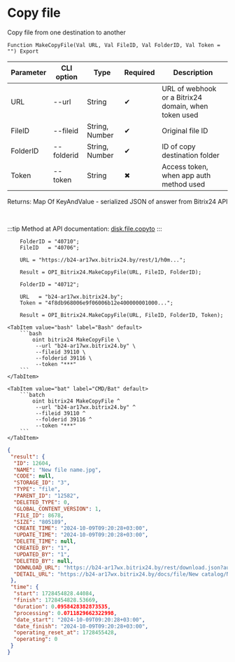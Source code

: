 ﻿---
sidebar_position: 8
description: Copy file and other functions to work with Bitrix24 in the Open Integration Package, a free open-source integration library for 1C:Enterprise 8, OneScript and CLI
keywords: [1C, 1С, 1С:Enterprise, 1С:Enterprise 8.3, API, Integration, Services, Exchange, OneScript, CLI, Bitrix24]
---


# Copy file
 Copy file from one destination to another



`Function MakeCopyFile(Val URL, Val FileID, Val FolderID, Val Token = "") Export`

  | Parameter | CLI option | Type | Required | Description |
  |-|-|-|-|-|
  | URL | --url | String | &#x2714; | URL of webhook or a Bitrix24 domain, when token used |
  | FileID | --fileid | String, Number | &#x2714; | Original file ID |
  | FolderID | --folderid | String, Number | &#x2714; | ID of copy destination folder |
  | Token | --token | String | &#x2716; | Access token, when app auth method used |

  
  Returns:  Map Of KeyAndValue - serialized JSON of answer from Bitrix24 API

<br/>

:::tip
Method at API documentation: [disk.file.copyto](https://dev.1c-bitrix.ru/rest_help/disk/file/disk_file_copyto.php)
:::
<br/>



```bsl title="1C:Enterprise/OneScript code example"
    FolderID = "40710";
    FileID   = "40706";

    URL = "https://b24-ar17wx.bitrix24.by/rest/1/h0m...";

    Result = OPI_Bitrix24.MakeCopyFile(URL, FileID, FolderID);

    FolderID = "40712";

    URL   = "b24-ar17wx.bitrix24.by";
    Token = "4f8db968006e9f06006b12e400000001000...";

    Result = OPI_Bitrix24.MakeCopyFile(URL, FileID, FolderID, Token);
```
 

 <Tabs>
  
    <TabItem value="bash" label="Bash" default>
        ```bash
            oint bitrix24 MakeCopyFile \
             --url "b24-ar17wx.bitrix24.by" \
             --fileid 39110 \
             --folderid 39116 \
             --token "***"
        ```
    </TabItem>
  
    <TabItem value="bat" label="CMD/Bat" default>
        ```batch
            oint bitrix24 MakeCopyFile ^
             --url "b24-ar17wx.bitrix24.by" ^
             --fileid 39110 ^
             --folderid 39116 ^
             --token "***"
        ```
    </TabItem>
</Tabs>


```json title="Result"
{
 "result": {
  "ID": 12604,
  "NAME": "New file name.jpg",
  "CODE": null,
  "STORAGE_ID": "3",
  "TYPE": "file",
  "PARENT_ID": "12582",
  "DELETED_TYPE": 0,
  "GLOBAL_CONTENT_VERSION": 1,
  "FILE_ID": 8678,
  "SIZE": "805189",
  "CREATE_TIME": "2024-10-09T09:20:28+03:00",
  "UPDATE_TIME": "2024-10-09T09:20:28+03:00",
  "DELETE_TIME": null,
  "CREATED_BY": "1",
  "UPDATED_BY": "1",
  "DELETED_BY": null,
  "DOWNLOAD_URL": "https://b24-ar17wx.bitrix24.by/rest/download.json?auth=6b2e0667006e9f06006b12e4000000010000072c4914d2a629a27f8e468fd6a8ba64ff&token=disk%7CaWQ9MTI2MDQmXz1ka3Jhc2tOdTFzMTNFR2lWMkxlRXhVaGhpRXNZNHJIeg%3D%3D%7CImRvd25sb2FkfGRpc2t8YVdROU1USTJNRFFtWHoxa2EzSmhjMnRPZFRGek1UTkZSMmxXTWt4bFJYaFZhR2hwUlhOWk5ISkllZz09fDZiMmUwNjY3MDA2ZTlmMDYwMDZiMTJlNDAwMDAwMDAxMDAwMDA3MmM0OTE0ZDJhNjI5YTI3ZjhlNDY4ZmQ2YThiYTY0ZmYi.N%2FF9rbooZHbXWXkg%2FNRXmmAOWkTJnKmwua3QXnjg12Y%3D",
  "DETAIL_URL": "https://b24-ar17wx.bitrix24.by/docs/file/New catalog/New file name.jpg"
 },
 "time": {
  "start": 1728454828.44084,
  "finish": 1728454828.53669,
  "duration": 0.0958428382873535,
  "processing": 0.0711829662322998,
  "date_start": "2024-10-09T09:20:28+03:00",
  "date_finish": "2024-10-09T09:20:28+03:00",
  "operating_reset_at": 1728455428,
  "operating": 0
 }
}
```
